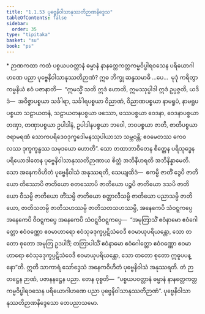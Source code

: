 ```yaml
---
title: "1.1.53 ပုဗ္ဗေနိဝါသာနုဿတိဉာဏနိဒ္ဒေသ"
tableOfContents: false
sidebar:
  order: 35
type: "tipitaka"
basket: "su"
book: "ps"
---
```



<DynamicBreadcrumb />

<Paragraph type="center" book="ps">
* ဉာဏကထာ
</Paragraph>


<Division number="105" book="ps">

<Paragraph number="627" book="ps">
ကထံ ပစ္စယပဝတ္တာနံ ဓမ္မာနံ နာနတ္တေကတ္တကမ္မဝိပ္ဖါရဝသေန ပရိယောဂါဟဏေ ပညာ ပုဗ္ဗေနိဝါသာနုဿတိဉာဏံ? ဣဓ ဘိက္ခု ဆန္ဒသမာဓိ …ပေ…  မုဒုံ ကရိတွာ ကမ္မနိယံ ဧဝံ ပဇာနာတိ—  “ဣမသ္မိံ သတိ ဣဒံ ဟောတိ, ဣမဿုပ္ပါဒါ ဣဒံ ဥပ္ပဇ္ဇတိ, ယဒိဒံ—  အဝိဇ္ဇာပစ္စယာ သင်္ခါရာ, သင်္ခါရပစ္စယာ ဝိညာဏံ, ဝိညာဏပစ္စယာ နာမရူပံ, နာမရူပပစ္စယာ သဠာယတနံ, သဠာယတနပစ္စယာ ဖဿော, ဖဿပစ္စယာ ဝေဒနာ, ဝေဒနာပစ္စယာ တဏှာ, တဏှာပစ္စယာ ဥပါဒါနံ, ဥပါဒါနပစ္စယာ ဘဝေါ, ဘဝပစ္စယာ ဇာတိ, ဇာတိပစ္စယာ ဇရာမရဏံ သောကပရိဒေဝဒုက္ခဒေါမနဿုပါယာသာ သမ္ဘဝန္တိ; ဧဝမေတဿ ကေဝလဿ ဒုက္ခက္ခန္ဓဿ သမုဒယော ဟောတိ”.
</Paragraph>

<Paragraph number="628" book="ps">
သော တထာဘာဝိတေန စိတ္တေန ပရိသုဒ္ဓေန ပရိယောဒါတေန ပုဗ္ဗေနိဝါသာနုဿတိဉာဏာယ စိတ္တံ အဘိနီဟရတိ အဘိနိန္နာမေတိ. သော အနေကဝိဟိတံ ပုဗ္ဗေနိဝါသံ အနုဿရတိ, သေယျထိဒံ—  ဧကမ္ပိ ဇာတိံ ဒွေပိ ဇာတိယော တိဿောပိ ဇာတိယော စတဿောပိ ဇာတိယော ပဉ္စပိ ဇာတိယော ဒသပိ ဇာတိယော ဝီသမ္ပိ ဇာတိယော တိံသမ္ပိ ဇာတိယော စတ္တာလီသမ္ပိ ဇာတိယော ပညာသမ္ပိ ဇာတိယော, ဇာတိသတမ္ပိ ဇာတိသဟဿမ္ပိ ဇာတိသတသဟဿမ္ပိ, အနေကေပိ သံဝဋ္ဋကပ္ပေ အနေကေပိ ဝိဝဋ္ဋကပ္ပေ အနေကေပိ သံဝဋ္ဋဝိဝဋ္ဋကပ္ပေ—  “အမုတြာသိံ ဧဝံနာမော ဧဝံဂေါတ္တော ဧဝံဝဏ္ဏော ဧဝမာဟာရော ဧဝံသုခဒုက္ခပ္ပဋိသံဝေဒီ ဧဝမာယုပရိယန္တော, သော တတော စုတော အမုတြ ဥဒပါဒိံ; တတြာပါသိံ ဧဝံနာမော ဧဝံဂေါတ္တော ဧဝံဝဏ္ဏော ဧဝမာဟာရော ဧဝံသုခဒုက္ခပ္ပဋိသံဝေဒီ ဧဝမာယုပရိယန္တော, သော တတော စုတော ဣဓူပပန္နော”တိ. ဣတိ သာကာရံ သော်ဒ္ဒေသံ အနေကဝိဟိတံ ပုဗ္ဗေနိဝါသံ အနုဿရတိ. တံ ဉာတဋ္ဌေန ဉာဏံ, ပဇာနနဋ္ဌေန ပညာ. တေန ဝုစ္စတိ—  “ပစ္စယပဝတ္တာနံ ဓမ္မာနံ နာနတ္တေကတ္တကမ္မဝိပ္ဖါရဝသေန ပရိယောဂါဟဏေ ပညာ ပုဗ္ဗေနိဝါသာနုဿတိဉာဏံ”.

</Paragraph>
</Division>

<Paragraph number="629" type="center" book="ps">
ပုဗ္ဗေနိဝါသာနုဿတိဉာဏနိဒ္ဒေသော တေပညာသမော.
</Paragraph>